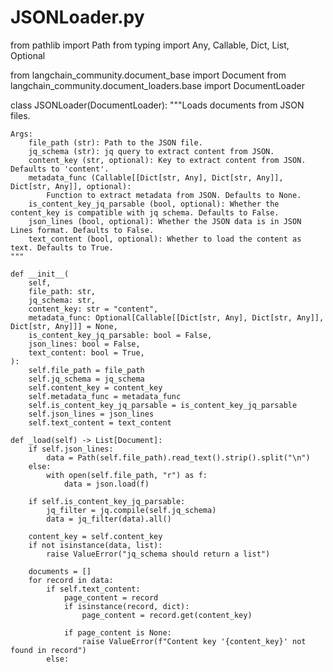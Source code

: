 # JSONLoader.py
from pathlib import Path
from typing import Any, Callable, Dict, List, Optional


from langchain_community.document_base import Document
from langchain_community.document_loaders.base import DocumentLoader


class JSONLoader(DocumentLoader):
    """Loads documents from JSON files.

    Args:
        file_path (str): Path to the JSON file.
        jq_schema (str): jq query to extract content from JSON.
        content_key (str, optional): Key to extract content from JSON. Defaults to 'content'.
        metadata_func (Callable[[Dict[str, Any], Dict[str, Any]], Dict[str, Any]], optional):
            Function to extract metadata from JSON. Defaults to None.
        is_content_key_jq_parsable (bool, optional): Whether the content_key is compatible with jq schema. Defaults to False.
        json_lines (bool, optional): Whether the JSON data is in JSON Lines format. Defaults to False.
        text_content (bool, optional): Whether to load the content as text. Defaults to True.
    """

    def __init__(
        self,
        file_path: str,
        jq_schema: str,
        content_key: str = "content",
        metadata_func: Optional[Callable[[Dict[str, Any], Dict[str, Any]], Dict[str, Any]]] = None,
        is_content_key_jq_parsable: bool = False,
        json_lines: bool = False,
        text_content: bool = True,
    ):
        self.file_path = file_path
        self.jq_schema = jq_schema
        self.content_key = content_key
        self.metadata_func = metadata_func
        self.is_content_key_jq_parsable = is_content_key_jq_parsable
        self.json_lines = json_lines
        self.text_content = text_content

    def _load(self) -> List[Document]:
        if self.json_lines:
            data = Path(self.file_path).read_text().strip().split("\n")
        else:
            with open(self.file_path, "r") as f:
                data = json.load(f)

        if self.is_content_key_jq_parsable:
            jq_filter = jq.compile(self.jq_schema)
            data = jq_filter(data).all()

        content_key = self.content_key
        if not isinstance(data, list):
            raise ValueError("jq_schema should return a list")

        documents = []
        for record in data:
            if self.text_content:
                page_content = record
                if isinstance(record, dict):
                    page_content = record.get(content_key)

                if page_content is None:
                    raise ValueError(f"Content key '{content_key}' not found in record")
            else:
              
